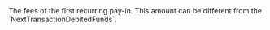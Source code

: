   

  

  

  
<ResponseField name="FirstTransactionFees" type="object" >    
The fees of the first recurring pay-in.  
This amount can be different from the `NextTransactionDebitedFunds`.   

<Expandable title="properties">  
<Currency1Response />  
  
<AmountResponse />  
  

</Expandable> 
</ResponseField>